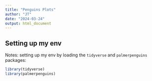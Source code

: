 ```yaml
---
title: "Penguins Plots"
author: "JT"
date: "2024-03-24"
output: html_document
---
```


## Setting up my env

Notes: setting up my env by loading the `tidyverse` and `palmerpenguins` packages:
```r
library(tidyverse)
library(palmerpenguins)
```

